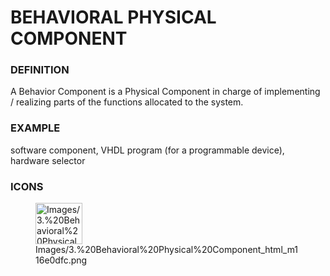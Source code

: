             
= BEHAVIORAL PHYSICAL COMPONENT =
 
=== DEFINITION ===
 
A Behavior Component is a Physical Component in charge of implementing / realizing parts of the functions allocated to the system.

 
=== EXAMPLE ===
 
software component, VHDL program (for a programmable device), hardware selector

 
=== ICONS ===
 
[[Image:Images/3.%20Behavioral%20Physical%20Component_html_m116e0dfc.png|75x66px]]

   